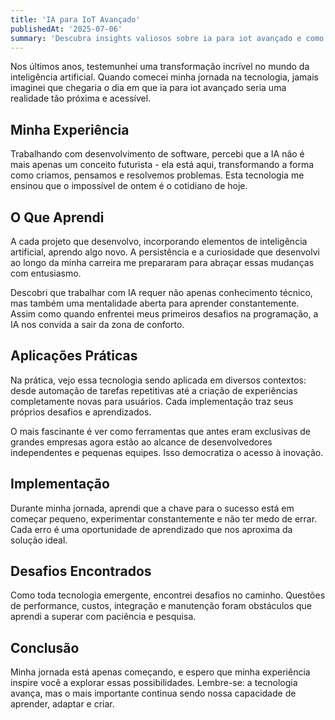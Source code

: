 ```yaml
---
title: 'IA para IoT Avançado'
publishedAt: '2025-07-06'
summary: 'Descubra insights valiosos sobre ia para iot avançado e como essa tecnologia pode transformar sua forma de trabalhar com IA e desenvolvimento.'
---
```



Nos últimos anos, testemunhei uma transformação incrível no mundo da inteligência artificial. Quando comecei minha jornada na tecnologia, jamais imaginei que chegaria o dia em que ia para iot avançado seria uma realidade tão próxima e acessível.

## Minha Experiência

Trabalhando com desenvolvimento de software, percebi que a IA não é mais apenas um conceito futurista - ela está aqui, transformando a forma como criamos, pensamos e resolvemos problemas. Esta tecnologia me ensinou que o impossível de ontem é o cotidiano de hoje.

## O Que Aprendi

A cada projeto que desenvolvo, incorporando elementos de inteligência artificial, aprendo algo novo. A persistência e a curiosidade que desenvolvi ao longo da minha carreira me prepararam para abraçar essas mudanças com entusiasmo.

Descobri que trabalhar com IA requer não apenas conhecimento técnico, mas também uma mentalidade aberta para aprender constantemente. Assim como quando enfrentei meus primeiros desafios na programação, a IA nos convida a sair da zona de conforto.

## Aplicações Práticas

Na prática, vejo essa tecnologia sendo aplicada em diversos contextos: desde automação de tarefas repetitivas até a criação de experiências completamente novas para usuários. Cada implementação traz seus próprios desafios e aprendizados.

O mais fascinante é ver como ferramentas que antes eram exclusivas de grandes empresas agora estão ao alcance de desenvolvedores independentes e pequenas equipes. Isso democratiza o acesso à inovação.

## Implementação

Durante minha jornada, aprendi que a chave para o sucesso está em começar pequeno, experimentar constantemente e não ter medo de errar. Cada erro é uma oportunidade de aprendizado que nos aproxima da solução ideal.

## Desafios Encontrados

Como toda tecnologia emergente, encontrei desafios no caminho. Questões de performance, custos, integração e manutenção foram obstáculos que aprendi a superar com paciência e pesquisa.

## Conclusão

Minha jornada está apenas começando, e espero que minha experiência inspire você a explorar essas possibilidades. Lembre-se: a tecnologia avança, mas o mais importante continua sendo nossa capacidade de aprender, adaptar e criar.
